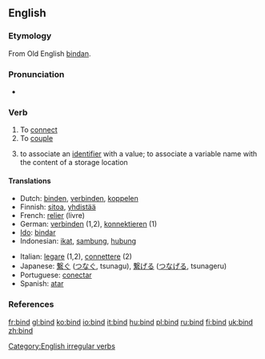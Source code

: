 ==English==

===Etymology===
From Old English [[bindan]].

===Pronunciation===
*{{IPA|/bʌɪnd/}}

===Verb===
{{en-verb|binds|binding|bound}}

# To [[connect]]
# To [[couple]]
# {{computing}} to associate an [[identifier]] with a value; to associate a variable name with the content of a storage location

====Translations====
{{top}}
*Dutch: [[binden]], [[verbinden]], [[koppelen]]
*Finnish: [[sitoa]], [[yhdistää]]
* French: [[relier]] (livre)
*German: [[verbinden]] (1,2), [[konnektieren]] (1)
*[[Ido]]: [[bindar]]
*Indonesian: [[ikat]], [[sambung]], [[hubung]]
{{mid}}
*Italian: [[legare]] (1,2), [[connettere]] (2)
*Japanese: [[繋ぐ]] ([[つなぐ]], tsunagu), [[繋げる]] ([[つなげる]], tsunageru)
*Portuguese: [[conectar]]
*Spanish: [[atar]]
{{bottom}}

===References===
{{R:Century 1911}}
{{R:Webster 1913}}

[[Category:English irregular verbs]]

[[fr:bind]]
[[gl:bind]]
[[ko:bind]]
[[io:bind]]
[[it:bind]]
[[hu:bind]]
[[pl:bind]]
[[ru:bind]]
[[fi:bind]]
[[uk:bind]]
[[zh:bind]]